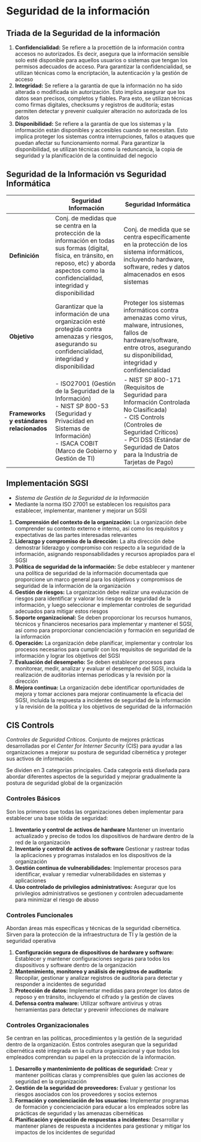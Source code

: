 
# Seguridad de la información

## Triada de la Seguridad de la información

1. **Confidencialidad:** Se refiere a la procettión de la información contra accesos no autorizados. Es decir, asegura que la información sensible solo esté disponible para aquellos usuarios o sistemas que tengan los permisos adecuados de acceso. Para garantizar la confidencialidad, se utilizan técnicas como la encriptación, la autenticación y la gestión de acceso
2. **Integridad:** Se refiere a la garantía de que la información no ha sido alterada o modificada sin autorización. Esto implica asegurar que los datos sean precisos, completos y fiables. Para esto, se utilizan técnicas como firmas digitales, checksums y registros de auditoría; estas permiten detectar y prevenir cualquier alteración no autorizada de los datos
3. **Disponibilidad:** Se refiere a la garantía de que los sistemas y la información están disponibles y accesibles cuando se necesitan. Esto implica proteger los sistemas contra interrupciones, fallos o ataques que puedan afectar su funcionamiento normal. Para garantizar la disponibilidad, se utilizan técnicas como la reduncancia, la copia de seguridad y la planificación de la continuidad del negocio

## Seguridad de la Información vs Seguridad Informática

||Seguridad Información|Seguridad Informática|
|---|---|---|
|**Definición**|Conj. de medidas que se centra en la protección de la información en todas sus formas (digital, física, en tránsito, en reposo, etc) y aborda aspectos como la confidencialidad, integridad y disponibilidad|Conj. de medida que se centra específicamente en la protección de los sistema informáticos, incluyendo hardware, software, redes y datos almacenados en esos sistemas|
|**Objetivo**|Garantizar que la información de una organización esté protegida contra amenazas y riesgos, asegurando su confidencialidad, integridad y disponibilidad|Proteger los sistemas informáticos contra amenazas como virus, malware, intrusiones, fallos de hardware/software, entre otros, asegurando su disponibilidad, integridad y confidencialidad|
|**Frameworks y estándares relacionados**|- ISO27001 (Gestión de la Seguridad de la Información)<br/> - NIST SP 800-53 (Seguridad y Privacidad en Sistemas de Información)<br/> - ISACA COBIT (Marco de Gobierno y Gestión de TI)|- NIST SP 800-171 (Requisitos de Seguridad para Información Controlada No Clasificada)<br/> - CIS Controls (Controles de Seguridad Críticos)<br/> - PCI DSS (Estándar de Seguridad de Datos para la Industria de Tarjetas de Pago)|

## Implementación SGSI
- *Sistema de Gestión de la Seguridad de la Información*
- Mediante la norma ISO 27001 se establecen los requisitos para establecer, implementar, mantener y mejorar un SGSI

1. **Comprensión del contexto de la organización:** La organización debe comprender su contexto externo e interno, así como los requisitos y expectativas de las partes interesadas relevantes
2. **Liderazgo y compromiso de la dirección:** La alta dirección debe demostrar liderazgo y compromiso con respecto a la seguridad de la información, asignando responsabilidades y recursos apropiados para el SGSI
3. **Política de seguridad de la información:** Se debe establecer y mantener una política de seguridad de la información documentada que proporcione un marco general para los objetivos y compromisos de seguridad de la información de la organización
4. **Gestión de riesgos:** La organización debe realizar una evaluzación de riesgos para identificar y valorar los riesgos de seguridad de la información, y luego seleccionar e implementar controles de seguridad adecuados para mitigar estos riesgos
5. **Soporte organizacional:** Se deben proporcionar los recursos humanos, técnicos y financieros necesarios para implementar y mantener el SGSI, así como para proporcionar concienciación y formación en seguridad de la información
6. **Operación:** La organización debe planificar, implementar y controlar los procesos necesarios para cumplir con los requisitos de seguridad de la información y lograr los objetivos del SGSI
7. **Evaluación del desempeño:** Se deben establecer procesos para monitorear, medir, analizar y evaluar el desempeño del SGSI, incluida la realización de auditorías internas períodicas y la revisión por la dirección
8. **Mejora continua:** La organización debe identificar oportunidades de mejora y tomar acciones para mejorar continuamente la eficacia del SGSI, incluída la respuesta a incidentes de seguridad de la información y la revisión de la política y los objetivos de seguridad de la información

## CIS Controls
*Controles de Seguridad Críticos*. Conjunto de mejores prácticas desarrolladas por el *Center for Interner Security* (CIS) para ayudar a las organizaciones a mejorar su postura de seguridad cibernética y proteger sus activos de información.

Se dividen en 3 categorías principales. Cada categoría está diseñada para abordar diferentes aspectos de la seguridad y mejorar gradualmente la postura de seguridad global de la organización

### Controles Básicos 
Son los primeros que todas las organizaciones deben implementar para establecer una base sólida de seguridad:

1. **Inventario y control de activos de hardware** Mantener un inventario actualizado y preciso de todos los dispositivos de hardware dentro de la red de la organización
2. **Inventario y control de activos de software** Gestionar y rastrear todas la aplicaciones y programas instalados en los dispositivos de la organización
3. **Gestión continua de vulnerabilidades:** Implementar procesos para identificar, evaluar y remediar vulnerabilidades en sistemas y aplicaciones
4. **Uso controlado de privilegios administrativos:** Asegurar que los privilegios administrativos se gestionen y controlen adecuadamente para minimizar el riesgo de abuso

### Controles Funcionales
Abordan áreas más específicas y técnicas de la seguridad cibernética. Sirven para la protección de la infraestructura de TI y la gestión de la seguridad operativa

1. **Configuración segura de dispositivos de hardware y software:** Establecer y mantener configuraciones seguras para todos los dispositivos y software dentro de la organización
2. **Mantenimiento, monitoreo y análisis de registros de auditoría:** Recopilar, gestionar y analizar registros de auditoría para detectar y responder a incidentes de seguridad
3. **Protección de datos:** Implementar medidas para proteger los datos de reposo y en tránsito, incluyendo el cifrado y la gestión de claves
4. **Defensa contra malware:** Utilizar software antivirus y otras herramientas para detectar y prevenir infecciones de malware

### Controles Organizacionales
Se centran en las políticas, procedimientos y la gestión de la seguridad dentro de la organización. Estos controles aseguran que la seguridad cibernética esté integrada en la cultura organizacional y que todos los empleados comprendan su papel en la protección de la información.

1. **Desarrollo y mantenimiento de políticas de seguridad:** Crear y mantener políticas claras y comprensibles que guíen las acciones de seguridad en la organización
2. **Gestión de la seguridad de proveedores:** Evaluar y gestionar los riesgos asociados con los proveedores y socios externos
3. **Formación y concienciación de los usuarios:** Implementar programas de formación y concienciación para educar a los empleados sobre las prácticas de seguridad y las amenazas cibernéticas
4. **Planificación y ejecución de respuestas a incidentes:** Desarrollar y mantener planes de respuesta a incidentes para gestionar y mitigar los impactos de los incidentes de seguridad
